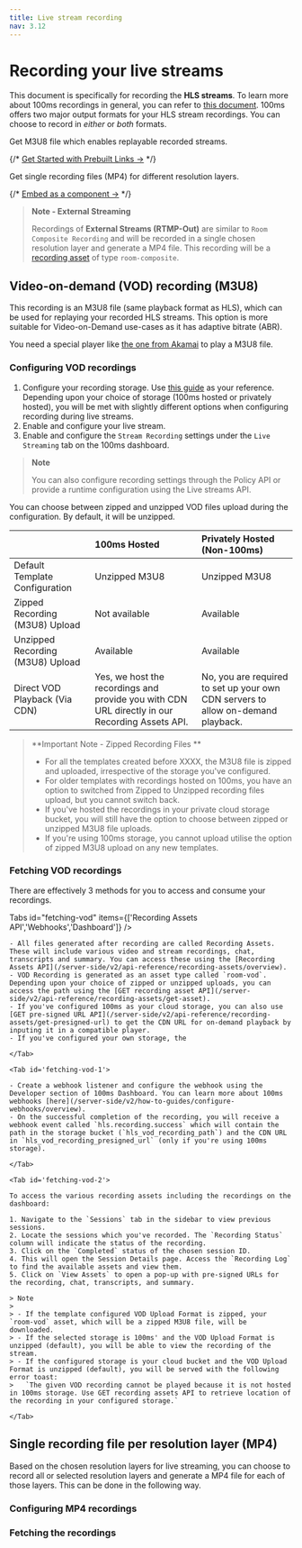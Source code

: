 ```yaml
---
title: Live stream recording
nav: 3.12
---
```


# Recording your live streams
This document is specifically for recording the **HLS streams**. To learn more about 100ms recordings in general, you can refer to [this document](/get-started/v2/get-started/features/recordings/overview).
100ms offers two major output formats for your HLS stream recordings. You can choose to record in *either* or *both* formats.

<FlexContainer>
<Callout icon="link" title="Video-on-demand (VOD) recording">

Get M3U8 file which enables replayable recorded streams.

{/* [Get Started with Prebuilt Links →](#) */}

</Callout>

<Callout icon="link" title="Single file per layer">

Get single recording files (MP4) for different resolution layers.

{/* [Embed as a component →](#embed-as-component) */}

</Callout>
</FlexContainer>


> **Note - External Streaming**
> 
> Recordings of **External Streams (RTMP-Out)** are similar to `Room Composite Recording` and will be recorded in a single chosen resolution layer and generate a MP4 file. This recording will be a [recording asset]() of type `room-composite`. 



## Video-on-demand (VOD) recording (M3U8)
This recording is an M3U8 file (same playback format as HLS), which can be used for replaying your recorded HLS streams. This option is more suitable for Video-on-Demand use-cases as it has adaptive bitrate (ABR).

You need a special player like [the one from Akamai](https://players.akamai.com/players/hlsjs) to play a M3U8 file. 

### Configuring VOD recordings

1. Configure your recording storage. Use [this guide](/get-started/v2/get-started/features/recordings/storage) as your reference. Depending upon your choice of storage (100ms hosted or privately hosted), you will be met with slightly different options when configuring recording during live streams.
2. Enable and configure your live stream.
3. Enable and configure the `Stream Recording` settings under the `Live Streaming` tab on the 100ms dashboard.

> **Note** 
>
> You can also configure recording settings through the Policy API or provide a runtime configuration using the Live streams API.  

You can choose between zipped and unzipped VOD files upload during the configuration. By default, it will be unzipped.

|                                  | 100ms Hosted                                                       | Privately Hosted (Non-100ms)                         |
| :-----------------------------   | :----------------------------------------------------------------- | :--------------------------------------------------  |
| Default Template Configuration   | Unzipped M3U8                                                      | Unzipped M3U8                                        |
| Zipped Recording (M3U8) Upload   | Not available                                                      | Available                                            |
| Unzipped Recording (M3U8) Upload | Available                                                          | Available                                            |
| Direct VOD Playback (Via CDN)    | Yes, we host the recordings and provide you with CDN URL directly in our Recording Assets API. | No, you are required to set up your own CDN servers to allow on-demand playback. |

>**Important Note - Zipped Recording Files **
>
> - For all the templates created before XXXX, the M3U8 file is zipped and uploaded, irrespective of the storage you've configured. 
> - For older templates with recordings hosted on 100ms, you have an option to switched from Zipped to Unzipped recording files upload, but you cannot switch back.
> - If you've hosted the recordings in your private cloud storage bucket, you will still have the option to choose between zipped or unzipped M3U8 file uploads.
> - If you're using 100ms storage, you cannot upload utilise the option of zipped M3U8 upload on any new templates.


### Fetching VOD recordings
There are effectively 3 methods for you to access and consume your recordings.

Tabs id="fetching-vod" items={['Recording Assets API','Webhooks','Dashboard']} />
    <Tab id='fetching-vod-0'>
    
    - All files generated after recording are called Recording Assets. These will include various video and stream recordings, chat, transcripts and summary. You can access these using the [Recording Assets API](/server-side/v2/api-reference/recording-assets/overview).
    - VOD Recording is generated as an asset type called `room-vod`. Depending upon your choice of zipped or unzipped uploads, you can access the path using the [GET recording asset API](/server-side/v2/api-reference/recording-assets/get-asset).
    - If you've configured 100ms as your cloud storage, you can also use [GET pre-signed URL API](/server-side/v2/api-reference/recording-assets/get-presigned-url) to get the CDN URL for on-demand playback by inputing it in a compatible player.
    - If you've configured your own storage, the 
    
    </Tab>
    
    <Tab id='fetching-vod-1'>
    
    - Create a webhook listener and configure the webhook using the Developer section of 100ms Dashboard. You can learn more about 100ms webhooks [here](/server-side/v2/how-to-guides/configure-webhooks/overview).
    - On the successful completion of the recording, you will receive a webhook event called `hls.recording.success` which will contain the path in the storage bucket (`hls_vod_recording_path`) and the CDN URL in `hls_vod_recording_presigned_url` (only if you're using 100ms storage).
    
    </Tab>

    <Tab id='fetching-vod-2'>

    To access the various recording assets including the recordings on the dashboard:

    1. Navigate to the `Sessions` tab in the sidebar to view previous sessions.
    2. Locate the sessions which you've recorded. The `Recording Status` column will indicate the status of the recording.
    3. Click on the `Completed` status of the chosen session ID.
    4. This will open the Session Details page. Access the `Recording Log` to find the available assets and view them.
    5. Click on `View Assets` to open a pop-up with pre-signed URLs for the recording, chat, transcripts, and summary.
    
    > Note 
    >
    > - If the template configured VOD Upload Format is zipped, your `room-vod` asset, which will be a zipped M3U8 file, will be downloaded. 
    > - If the selected storage is 100ms' and the VOD Upload Format is unzipped (default), you will be able to view the recording of the stream.
    > - If the configured storage is your cloud bucket and the VOD Upload Format is unzipped (default), you will be served with the following error toast:
    >   `The given VOD recording cannot be played because it is not hosted in 100ms storage. Use GET recording assets API to retrieve location of the recording in your configured storage.`

    </Tab>



## Single recording file per resolution layer (MP4)
Based on the chosen resolution layers for live streaming, you can choose to record all or selected resolution layers and generate a MP4 file for each of those layers. This can be done in the following way.


### Configuring MP4 recordings



### Fetching the recordings












